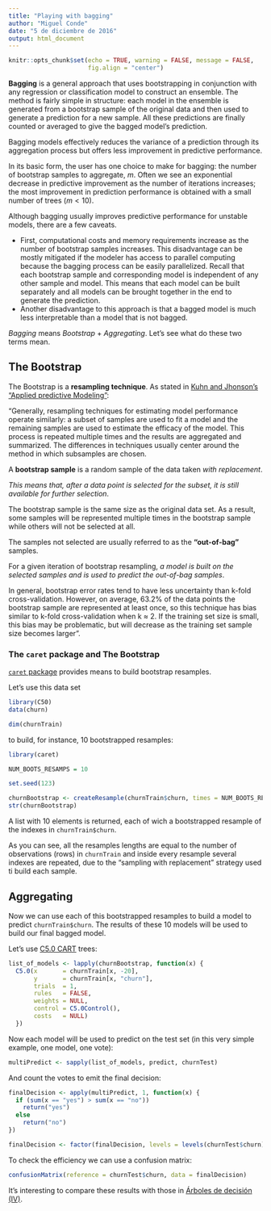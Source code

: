 ```yaml
---
title: "Playing with bagging"
author: "Miguel Conde"
date: "5 de diciembre de 2016"
output: html_document
---
```


```r
knitr::opts_chunk$set(echo = TRUE, warning = FALSE, message = FALSE,
                      fig.align = "center")
```

**Bagging** is a general approach that uses bootstrapping in conjunction with any regression or classification model to construct an ensemble. 
The method is fairly simple in structure: each model in the ensemble is generated from a bootstrap sample of the original data and then used to generate a prediction for a new sample.
All these predictions are finally counted or averaged to give the bagged model’s prediction.

Bagging models effectively reduces the variance of a prediction through its aggregation process but offers less improvement in predictive performance.

In its basic form, the user has one choice to make for bagging: the number
of bootstrap samples to aggregate, $m$. Often we see an exponential decrease
in predictive improvement as the number of iterations increases; the most
improvement in prediction performance is obtained with a small number of
trees ($m < 10$).

Although bagging usually improves predictive performance for unstable
models, there are a few caveats. 

  + First, computational costs and memory
requirements increase as the number of bootstrap samples increases. This
disadvantage can be mostly mitigated if the modeler has access to parallel
computing because the bagging process can be easily parallelized. Recall that
each bootstrap sample and corresponding model is independent of any other sample and model. This means that each model can be built separately and
all models can be brought together in the end to generate the prediction.
  + Another disadvantage to this approach is that a bagged model is much
less interpretable than a model that is not bagged.

*Bagging* means *Bootstrap* + *Aggregating*. Let's see what do these two terms mean.

## The Bootstrap
The Bootstrap is a **resampling technique**. As stated in [Kuhn and Jhonson's "Applied predictive Modeling"](http://appliedpredictivemodeling.com/):

"Generally, resampling techniques for estimating model performance operate
similarly: a subset of samples are used to fit a model and the remaining samples are used to estimate the efficacy of the model. This process is repeated multiple times and the results are aggregated and summarized. The differences in techniques usually center around the method in which subsamples
are chosen.

A **bootstrap sample** is a random sample of the data taken *with replacement*. 

*This means that, after a data point is selected for the subset, it is still available for further selection*. 

The bootstrap sample is the same size as the original data set. As a result, some samples will be represented multiple times in the bootstrap sample while others will not be selected at all. 

The samples not selected are usually referred to as the **“out-of-bag”** samples. 

For a given iteration of bootstrap resampling, *a model is built on the selected samples and is used to predict the out-of-bag samples*.

In general, bootstrap error rates tend to have less uncertainty than k-fold
cross-validation. However, on average, 63.2% of the data points
the bootstrap sample are represented at least once, so this technique has bias similar to k-fold cross-validation when k ≈ 2. If the training set size is small, this bias may be problematic, but will decrease as the training set sample size becomes larger".

### The `caret` package and The Bootstrap
[`caret` package](https://cran.r-project.org/web/packages/caret/index.html) provides means to build bootstrap resamples.

Let's use this data set

```r
library(C50)
data(churn)

dim(churnTrain)
```

to build, for instance, 10 bootstrapped resamples:
```r
library(caret)

NUM_BOOTS_RESAMPS = 10

set.seed(123)

churnBootstrap <- createResample(churnTrain$churn, times = NUM_BOOTS_RESAMPS)
str(churnBootstrap)
```
A list with 10 elements is returned, each of wich a bootstrapped resample of the indexes in `churnTrain$churn`.

As you can see, all the resamples lengths are equal to the number of observations (rows) in  `churnTrain` and inside every resample several indexes are repeated, due to the "sampling with replacement" strategy used ti build each sample.

## Aggregating
Now we can use each of this bootstrapped resamples to build a model to predict `churnTrain$churn`. The results of these 10 models will be used to build our final bagged model.

Let's use [C5.0 CART](http://es100x100datascience.com/arboles-de-decision-iv/) trees:

```r
list_of_models <- lapply(churnBootstrap, function(x) {
  C5.0(x       = churnTrain[x, -20],
       y       = churnTrain[x, "churn"],
       trials  = 1,
       rules   = FALSE,
       weights = NULL,
       control = C5.0Control(),
       costs   = NULL)
  })
```

Now each model will be used to predict on the test set (in this very simple example, one model, one vote):

```r
multiPredict <- sapply(list_of_models, predict, churnTest)
```

And count the votes to emit the final decision:

```r
finalDecision <- apply(multiPredict, 1, function(x) {
  if (sum(x == "yes") > sum(x == "no"))
    return("yes")
  else
    return("no")
})

finalDecision <- factor(finalDecision, levels = levels(churnTest$churn))
```

To check the efficiency we can use a confusion matrix:
```r
confusionMatrix(reference = churnTest$churn, data = finalDecision)
```

It's interesting to compare these results with those in [Árboles de decisión (IV)](http://es100x100datascience.com/arboles-de-decision-iv/).

